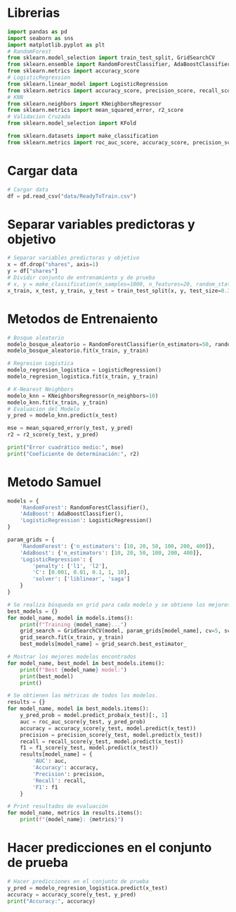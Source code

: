 # Librerias
```python
import pandas as pd
import seaborn as sns
import matplotlib.pyplot as plt
# RandomForest
from sklearn.model_selection import train_test_split, GridSearchCV
from sklearn.ensemble import RandomForestClassifier, AdaBoostClassifier
from sklearn.metrics import accuracy_score
# LogisticRegression 
from sklearn.linear_model import LogisticRegression
from sklearn.metrics import accuracy_score, precision_score, recall_score, f1_score
# KNN
from sklearn.neighbors import KNeighborsRegressor
from sklearn.metrics import mean_squared_error, r2_score
# Validacion Cruzada
from sklearn.model_selection import KFold

from sklearn.datasets import make_classification
from sklearn.metrics import roc_auc_score, accuracy_score, precision_score, recall_score, f1_score, roc_curve
```

# Cargar data 
```python
# Cargar data
df = pd.read_csv("data/ReadyToTrain.csv")
```
# Separar variables predictoras y objetivo
```python
# Separar variables predictoras y objetivo
x = df.drop("shares", axis=1)
y = df["shares"]
# Dividir conjunto de entrenamiento y de prueba
# x, y = make_classification(n_samples=1000, n_features=20, random_state=42)
x_train, x_test, y_train, y_test = train_test_split(x, y, test_size=0.3, random_state=42)
```
# Metodos de Entrenaiento
```python
# Bosque aleatorio 
modelo_bosque_aleatorio = RandomForestClassifier(n_estimators=50, random_state=42)
modelo_bosque_aleatorio.fit(x_train, y_train)
```
```python
# Regresion Logistica
modelo_regresion_logistica = LogisticRegression()
modelo_regresion_logistica.fit(x_train, y_train)
```
```python
# K-Nearest Neighbors
modelo_knn = KNeighborsRegressor(n_neighbors=10)
modelo_knn.fit(x_train, y_train)
# Evaluacion del Modelo
y_pred = modelo_knn.predict(x_test)

mse = mean_squared_error(y_test, y_pred)
r2 = r2_score(y_test, y_pred)

print("Error cuadrático medio:", mse)
print("Coeficiente de determinación:", r2)
```

# Metodo Samuel
```python
models = {
    'RandomForest': RandomForestClassifier(),
    'AdaBoost': AdaBoostClassifier(),
    'LogisticRegression': LogisticRegression()
}

param_grids = {
    'RandomForest': {'n_estimators': [10, 20, 50, 100, 200, 400]},
    'AdaBoost': {'n_estimators': [10, 20, 50, 100, 200, 400]},
    'LogisticRegression': {
        'penalty': ['l1', 'l2'],
        'C': [0.001, 0.01, 0.1, 1, 10],
        'solver': ['liblinear', 'saga']
    }
}

# Se realiza búsqueda en grid para cada modelo y se obtiene los mejores estimadores de cada búsqueda.
best_models = {}
for model_name, model in models.items():
    print(f"Training {model_name}...")
    grid_search = GridSearchCV(model, param_grids[model_name], cv=5, scoring='roc_auc', n_jobs=10, verbose=3)
    grid_search.fit(x_train, y_train)
    best_models[model_name] = grid_search.best_estimator_

# Mostrar los mejores modelos encontrados
for model_name, best_model in best_models.items():
    print(f"Best {model_name} model:")
    print(best_model)
    print()
```
```python
# Se obtienen las métricas de todos los modelos.
results = {}
for model_name, model in best_models.items():
    y_pred_prob = model.predict_proba(x_test)[:, 1]
    auc = roc_auc_score(y_test, y_pred_prob)
    accuracy = accuracy_score(y_test, model.predict(x_test))
    precision = precision_score(y_test, model.predict(x_test))
    recall = recall_score(y_test, model.predict(x_test))
    f1 = f1_score(y_test, model.predict(x_test))
    results[model_name] = {
        'AUC': auc,
        'Accuracy': accuracy,
        'Precision': precision,
        'Recall': recall,
        'F1': f1
    }

# Print resultados de evaluación
for model_name, metrics in results.items():
    print(f"{model_name}: {metrics}")
```




<!-- # Validacion cruzada
```python
k = 5
# Configuración de la validación cruzada KFold
kfold = KFold(n_splits=k, shuffle=True, random_state=42)
# Ejecucion de validacion cruzada
scores = []

for train_index, test_index in kfold.split(x, y):
    x_train, x_test = x.iloc[train_index], x.iloc[test_index]
    y_train, y_test = y.iloc[train_index], y.iloc[test_index]

    modelo_regresion_logistica.fit(x_train, y_train)
    y_pred = modelo_regresion_logistica.predict(x_test)

    accuracy = accuracy_score(y_test, y_pred)
    precision = precision_score(y_test, y_pred)
    recall = recall_score(y_test, y_pred)
    f1 = f1_score(y_test, y_pred)
    print('-------------------------')
    print("Precisión:", accuracy)
    print("Precisión:", precision)
    print("Recuperación:", recall)
    print("Puntuación F1:", f1)
``` -->

# Hacer predicciones en el conjunto de prueba
```python
# Hacer predicciones en el conjunto de prueba
y_pred = modelo_regresion_logistica.predict(x_test)
accuracy = accuracy_score(y_test, y_pred)
print("Accuracy:", accuracy)
```